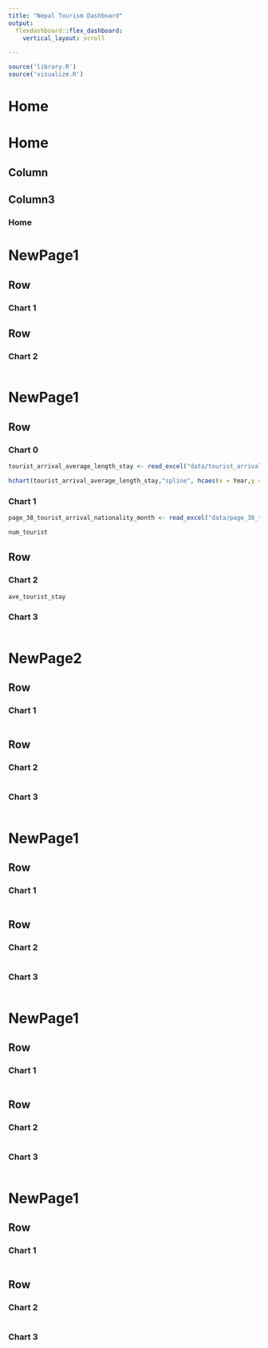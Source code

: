 ```yaml
---
title: "Nepal Tourism Dashboard"
output: 
  flexdashboard::flex_dashboard:
    vertical_layout: scroll

---
```


```r
source('library.R')
source('visualize.R')
```

Home
=====================================


Home 
=====================================  
    
Column {.sidebar}
-----------------------------------------------------------------------



Column3
-----------------------------------------------------------------------

### Home 

NewPage1 {data-navmenu="Overview" data-icon="fa-list" data-orientation=columns}
=====================================     

   
Row {data-height=600}
-------------------------------------

### Chart 1



   
Row {data-height=600 }
-------------------------------------


   
### Chart 2



```r

```   





NewPage1 {data-navmenu="Visitors Market" data-icon="fa-list"}
=====================================     
   
Row {data-height=400}
-------------------------------------
   
### Chart 0

```r
tourist_arrival_average_length_stay <- read_excel("data/tourist_arrival_average_length_stay.xlsx")
```


```r
hchart(tourist_arrival_average_length_stay,"spline", hcaes(x = Year,y = Number),name = "Number of Tourist") 

```  

    
### Chart 1

```r
page_38_tourist_arrival_nationality_month <- read_excel("data/page_38_tourist_arrival_nationality_month.xlsx")
```

```r
num_tourist
```

Row {data-height=400}
-------------------------------------
   
### Chart 2

```r

ave_tourist_stay
```   
    
### Chart 3

```r

```

NewPage2 {data-navmenu="Visitors Market" data-icon="fa-list"}
=====================================     
   
Row {data-height=600}
-------------------------------------

### Chart 1

```r
```

Row {data-height=400}
-------------------------------------
   
### Chart 2

```r

```   
    
### Chart 3

```r
```



NewPage1 {data-navmenu="Region" data-icon="fa-list"}
=====================================     
   
Row {data-height=600}
-------------------------------------

### Chart 1

```r

```

Row {data-height=400}
-------------------------------------
   
### Chart 2

```r

```   
    
### Chart 3

```r
```


NewPage1 {data-navmenu="Industry" data-icon="fa-list"}
=====================================     
   
Row {data-height=600}
-------------------------------------

### Chart 1

```r
```

Row {data-height=400}
-------------------------------------
   
### Chart 2

```r

```   
    
### Chart 3

```r
```




NewPage1 {data-navmenu="Economic Context" data-icon="fa-list"}
=====================================     
   
Row {data-height=600}
-------------------------------------

### Chart 1

```r
```

Row {data-height=400}
-------------------------------------
   
### Chart 2

```r

```   
    
### Chart 3

```r
```

